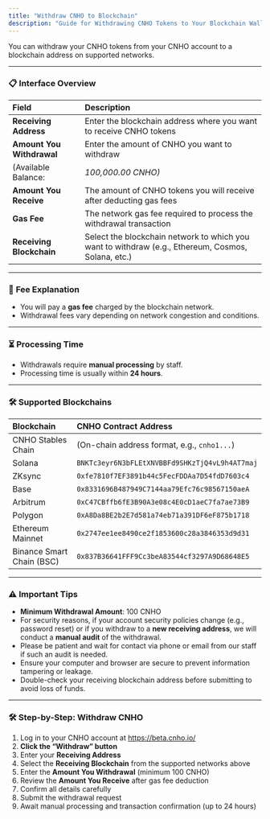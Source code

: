 ```yaml
---
title: "Withdraw CNHO to Blockchain"
description: "Guide for Withdrawing CNHO Tokens to Your Blockchain Wallet"
---
```


You can withdraw your CNHO tokens from your CNHO account to a blockchain address on supported networks.

---

### 📋 **Interface Overview**

| Field                     | Description                                                                                        |
| :------------------------ | :------------------------------------------------------------------------------------------------- |
| **Receiving Address**     | Enter the blockchain address where you want to receive CNHO tokens                                 |
| **Amount You Withdrawal** | Enter the amount of CNHO you want to withdraw                                                      |
| (Available Balance:       | _100,000.00 CNHO)_                                                                                 |
| **Amount You Receive**    | The amount of CNHO tokens you will receive after deducting gas fees                                |
| **Gas Fee**               | The network gas fee required to process the withdrawal transaction                                 |
| **Receiving Blockchain**  | Select the blockchain network to which you want to withdraw (e.g., Ethereum, Cosmos, Solana, etc.) |

---

### 💸 **Fee Explanation**

- You will pay a **gas fee** charged by the blockchain network.
- Withdrawal fees vary depending on network congestion and conditions.

---

### ⏳ **Processing Time**

- Withdrawals require **manual processing** by staff.
- Processing time is usually within **24 hours**.

---

### 🛠️ **Supported Blockchains**

| Blockchain                | CNHO Contract Address                          |
| :------------------------ | :--------------------------------------------- |
| CNHO Stables Chain        | (On-chain address format, e.g., `cnho1...`)    |
| Solana                    | `BNKTc3eyr6N3bFLEtXNVBBFd9SHKzTjQ4vL9h4AT7maj` |
| ZKsync                    | `0xfe7810f7EF3891b44c5FecFDDAa7D54fdD7603c4`   |
| Base                      | `0x8331696B487949C7144aa79Efc76c98567150aeA`   |
| Arbitrum                  | `0xC47CBffb6fE3B90A3e08c4E0cD1aeC7fa7ae73B9`   |
| Polygon                   | `0xA8Da8BE2b2E7d581a74eb71a391DF6eF875b1718`   |
| Ethereum Mainnet          | `0x2747ee1ee8490ce2f1853600c28a3846353d9d31`   |
| Binance Smart Chain (BSC) | `0x837B36641FFF9Cc3beA83544cf3297A9D68648E5`   |

---

### ⚠️ **Important Tips**

- **Minimum Withdrawal Amount**: 100 CNHO
- For security reasons, if your account security policies change (e.g., password reset) or if you withdraw to a **new receiving address**, we will conduct a **manual audit** of the withdrawal.
- Please be patient and wait for contact via phone or email from our staff if such an audit is needed.
- Ensure your computer and browser are secure to prevent information tampering or leakage.
- Double-check your receiving blockchain address before submitting to avoid loss of funds.

---

### 🛠️ **Step-by-Step: Withdraw CNHO**

1. Log in to your CNHO account at https://beta.cnho.io/
2. **Click the “Withdraw” button**
3. Enter your **Receiving Address**
4. Select the **Receiving Blockchain** from the supported networks above
5. Enter the **Amount You Withdrawal** (minimum 100 CNHO)
6. Review the **Amount You Receive** after gas fee deduction
7. Confirm all details carefully
8. Submit the withdrawal request
9. Await manual processing and transaction confirmation (up to 24 hours)